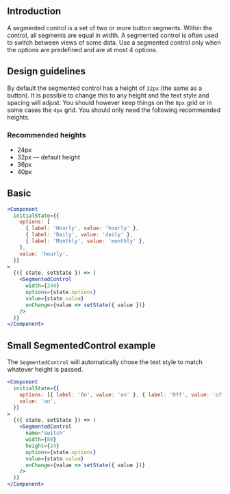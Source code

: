 
## Introduction

A segmented control is a set of two or more button segments.
Within the control, all segments are equal in width.
A segmented control is often used to switch between views of some data.
Use a segmented control only when the options are predefined and are at most 4 options.

## Design guidelines

By default the segmented control has a height of `32px` (the same as a button).
It is possible to change this to any height and the text style and spacing will adjust.
You should however keep things on the `8px` grid or in some cases the `4px` grid.
You should only need the following recommended heights.

### Recommended heights

* 24px
* 32px — default height
* 36px
* 40px

## Basic

```jsx
<Component
  initialState={{
    options: [
      { label: 'Hourly', value: 'hourly' },
      { label: 'Daily', value: 'daily' },
      { label: 'Monthly', value: 'monthly' },
    ],
    value: 'hourly',
  }}
>
  {({ state, setState }) => (
    <SegmentedControl
      width={240}
      options={state.options}
      value={state.value}
      onChange={value => setState({ value })}
    />
  )}
</Component>
```


## Small SegmentedControl example

The `SegmentedControl` will automatically chose the text style to match whatever height is passed.

```jsx
<Component
  initialState={{
    options: [{ label: 'On', value: 'on' }, { label: 'Off', value: 'off' }],
    value: 'on',
  }}
>
  {({ state, setState }) => (
    <SegmentedControl
      name="switch"
      width={80}
      height={24}
      options={state.options}
      value={state.value}
      onChange={value => setState({ value })}
    />
  )}
</Component>
```

<PropsTable of="SegmentedControl" />